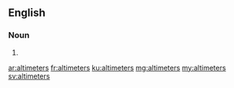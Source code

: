 ==English==

===Noun===
{{head|en|plural}}

# {{plural of|altimeter|lang=en|nocat=1}}

[[ar:altimeters]]
[[fr:altimeters]]
[[ku:altimeters]]
[[mg:altimeters]]
[[my:altimeters]]
[[sv:altimeters]]